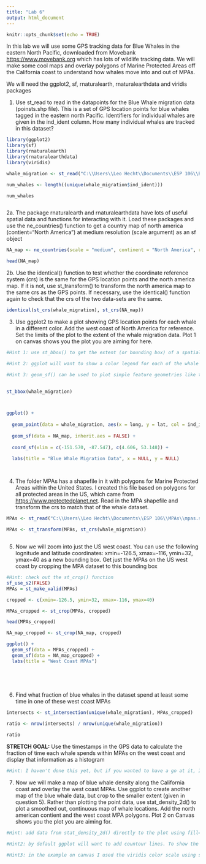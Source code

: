 ```yaml
---
title: "Lab 6" 
output: html_document
---
```


```r
knitr::opts_chunk$set(echo = TRUE)
```

In this lab we will use some GPS tracking data for Blue Whales in the eastern North Pacific, downloaded from Movebank <https://www.movebank.org> which has lots of wildlife tracking data. We will make some cool maps and overlay polygons of Marine Protected Areas off the California coast to understand how whales move into and out of MPAs. 

We will need the ggplot2, sf, rnaturalearth, rnaturalearthdata and viridis packages

1. Use st_read to read in the datapoints for the Blue Whale migration data (poinsts.shp file). This is a set of GPS location points for blue whales tagged in the eastern north Pacific. Identifiers for individual whales are given in the ind_ident column. How many individual whales are tracked in this dataset?

```r


library(ggplot2)
library(sf)
library(rnaturalearth)
library(rnaturalearthdata)
library(viridis)

whale_migration <- st_read("C:\\Users\\Leo Hecht\\Documents\\ESP 106\\Blue Whale Migration Data\\points.shp")

num_whales <- length((unique(whale_migration$ind_ident)))

num_whales



```

2a. The package rnaturalearth and rnaturalearthdata have lots of useful spatial data and functions for interacting with it. Load these packages and use the ne_countries() function to get a country map of north america (contient="North America") at medium resolution (scale argument) as an sf object

```r


NA_map <- ne_countries(scale = "medium", continent = "North America", returnclass = "sf")

head(NA_map)

```

2b. Use the identical() function to test whether the coordinate reference system (crs) is the same for the GPS location points and the north america map. If it is not, use st_transform() to transform the north america map to the same crs as the GPS points. If necessary, use the identical() function again to check that the crs of the two data-sets are the same.

```r

identical(st_crs(whale_migration), st_crs(NA_map))


```

3. Use ggplot2 to make a plot showing GPS location points for each whale in a different color. Add the west coast of North America for reference. Set the limits of the plot to the extent of the whale migration data. Plot 1 on canvas shows you the plot you are aiming for here.

```r
#Hint 1: use st_bbox() to get the extent (or bounding box) of a spatial dataset and use this to define the limits of the plot using coord_sf()

#Hint 2: ggplot will want to show a color legend for each of the whale ids but this is not very useful. You can suppress this using the show.legend=FALSE argument

#Hint 3: geom_sf() can be used to plot simple feature geometries like the north america polygons
 

st_bbox(whale_migration)



ggplot() +
  
  geom_point(data = whale_migration, aes(x = long, y = lat, col = ind_ident), show.legend = FALSE) +
  
  geom_sf(data = NA_map, inherit.aes = FALSE) +
  
  coord_sf(xlim = c(-151.570, -87.547), c(4.606, 53.148)) +
  
  labs(title = "Blue Whale Migration Data", x = NULL, y = NULL)




```

4. The folder MPAs has a shapefile in it with polygons for Marine Protected Areas within the United States. I created this file based on polygons for all protected areas in the US, which came from <https://www.protectedplanet.net>. Read in the MPA shapefile and transform the crs to match that of the whale dataset. 

```r

MPAs <- st_read("C:\\Users\\Leo Hecht\\Documents\\ESP 106\\MPAs\\mpas.shp")

MPAs <- st_transform(MPAs, st_crs(whale_migration))



```

5. Now we will zoom into just the US west coast. You can use the following lognitude and latitude coordinates: xmin=-126.5, xmax=-116, ymin=32, ymax=40 as a new bounding box. Get just the MPAs on the US west coast by cropping the MPA dataset to this bounding box

```r
#Hint: check out the st_crop() function
sf_use_s2(FALSE)
MPAs = st_make_valid(MPAs)

cropped <- c(xmin=-126.5, ymin=32, xmax=-116, ymax=40)

MPAs_cropped <- st_crop(MPAs, cropped)

head(MPAs_cropped)

NA_map_cropped <- st_crop(NA_map, cropped)

ggplot() +
  geom_sf(data = MPAs_cropped) +
  geom_sf(data = NA_map_cropped) +
  labs(title = "West Coast MPAs")

  

  
```

6. Find what fraction of blue whales in the dataset spend at least some time in one of these west coast MPAs

```r

intersects <- st_intersection(unique(whale_migration), MPAs_cropped)

ratio <- nrow(intersects) / nrow(unique(whale_migration))

ratio


```

**STRETCH GOAL:** Use the timestamps in the GPS data to calculate the fraction of time each whale spends within MPAs on the west coast and display that information as a histogram

```r
#Hint: I haven't done this yet, but if you wanted to have a go at it, I would start by adding a column to the full GPS data indicating whether or not that data point is inside an MPA. Then loop through each whale, make sure the GPS points for that whale are ordered by time, and add up the total time the whale spends within MPAs by differencing the time-stamps. Be careful to account for whales going into and out of MPAs (i.e the time spend within MPAs is probably not continuous)

```

7. Now we will make a map of blue whale density along the California coast and overlay the west coast MPAs. Use ggplot to create another map of the blue whale data, but crop to the smaller extent (given in question 5). Rather than plotting the point data, use stat_density_2d() to plot a smoothed out, continuous map of whale locations. Add the north american contient and the west coast MPA polygons. Plot 2 on Canvas shows you the plot you are aiming for.

```r
#Hint: add data from stat_density_2d() directly to the plot using fill=after_stat(density) within the aes argument in that function. 

#Hint2: by default ggplot will want to add countour lines. To show the data as colors instead, use geom="raster" and contour=FALSE in the stat_density_2d() function

#Hint3: in the example on canvas I used the viridis color scale using scale_fill_viridis() after loading the viridis package. You are welcome to use different color scales though.



```